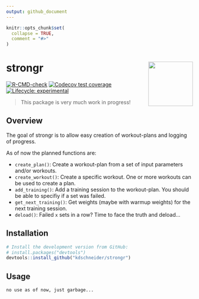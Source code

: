 ```yaml
---
output: github_document
---
```


<!-- README.md is generated from README.Rmd. Please edit that file -->

```r
knitr::opts_chunk$set(
  collapse = TRUE,
  comment = "#>"
)
```

# strongr <img src="man/figures/logo.png" align="right" width="120" />

<!-- badges: start -->
[![R-CMD-check](https://github.com/kdschneider/strongr/actions/workflows/r-check-standard.yaml/badge.svg)](https://github.com/kdschneider/strongr/actions/workflows/r-check-standard.yaml)
[![Codecov test coverage](https://codecov.io/gh/kdschneider/strongr/branch/main/graph/badge.svg)](https://app.codecov.io/gh/kdschneider/strongr?branch=main)
[![Lifecycle: experimental](https://img.shields.io/badge/lifecycle-experimental-orange.svg)](https://lifecycle.r-lib.org/articles/stages.html#experimental)
<!-- badges: end -->

> This package is very much work in progress!

## Overview

The goal of strongr is to allow easy creation of workout-plans and logging of progress.

As of now the planned functions are:

  - `create_plan()`: Create a workout-plan from a set of input parameters and/or workouts.
  - `create_workout()`: Create a specific workout. One or more workouts  can be used to create a plan.
  - `add_training()`: Add a training session to the workout-plan. You should be able to specifiy if a set was failed. 
  - `get_next_training()`: Get weights (maybe with warmup weights) for the next training session. 
  - `deload()`: Failed `x` sets in a row? Time to face the truth and deload...
  
## Installation

```r
# Install the development version from GitHub:
# install.packages("devtools")
devtools::install_github("kdschneider/strongr")
```

## Usage

`no use as of now, just garbage...`
